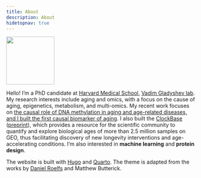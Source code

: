 ```yaml
---
title: About
description: About
hidetopnav: true
---
```


<!-- {{< sidenote >}}
![](avatar.png)
{{< /sidenote >}} -->

<img src="avatar.jpg" class="sidenote" style="width: 8rem; min-width: initial; margin-top: 0rem;">


Hello! I'm a PhD candidate at [Harvard Medical School](https://hms.harvard.edu/), [Vadim Gladyshev lab](https://gladyshevlab.bwh.harvard.edu/). My research interests include aging and omics, with a focus on the cause of aging, epigenetics, metabolism, and multi-omics. My recent work focuses on [the causal role of DNA methylation in aging and age-related diseases, and I built the first causal biomarker of aging](https://www.nature.com/articles/s43587-023-00557-0). I also built the [ClockBase](https://clockbase.org) ([preprint](https://www.biorxiv.org/content/10.1101/2023.02.28.530532v1)), which provides a resource for the scientific community to quantify and explore biological ages of more than 2.5 million samples on GEO, thus facilitating discovery of new longevity interventions and age-accelerating conditions. I'm also interested in **machine learning** and **protein design**.

The website is built with [Hugo](https://gohugo.io/) and [Quarto](https://quarto.org/). The theme is adapted from the works by [Daniel Roelfs](https://danielroelfs.github.io) and Matthew Butterick.
